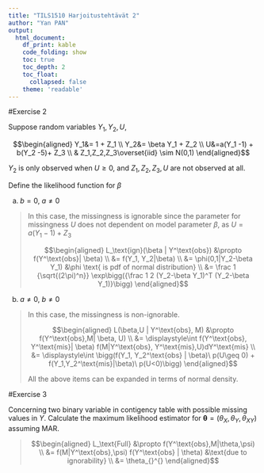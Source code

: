 ```yaml
---
title: "TILS1510 Harjoitustehtävät 2"
author: "Yan PAN"
output:
  html_document:
    df_print: kable
    code_folding: show
    toc: true
    toc_depth: 2
    toc_float:
      collapsed: false
    theme: 'readable'
---
```


#Exercise 2

Suppose random variables $Y_1, Y_2, U$,

$$\begin{aligned} Y_1&= 1 + Z_1
\\ Y_2&= \beta Y_1 + Z_2
\\ U&=a(Y_1 -1) + b(Y_2 -5)+ Z_3
\\ & Z_1,Z_2,Z_3\overset{iid} \sim N(0,1)
\end{aligned}$$

$Y_2$ is only observed when $U\geq 0$, and $Z_1,Z_2,Z_3,U$ are not observed at all.

Define the likelihood function for $\beta$

a) $b=0,\ a\neq 0$

<blockquote>

In this case, the missingness is ignorable since the parameter for missingness $U$ does not dependent on model parameter $\beta$, as $U = a(Y_1-1) + Z_3$

$$\begin{aligned} L_\text{ign}(\beta | Y^\text{obs})
&\propto f(Y^\text{obs}| \beta)
\\ &= f(Y_1, Y_2|\beta)
\\ &= \phi(0,1|Y_2-\beta Y_1) &\phi \text{ is pdf of normal distribution}
\\ &= \frac 1 {\sqrt{(2\pi)^n}} \exp\bigg({\frac 1 2 (Y_2-\beta Y_1)^T (Y_2-\beta Y_1)}\bigg)
\end{aligned}$$

</blockquote>

b) $a\neq 0, \ b\neq 0$

<blockquote>

In this case, the missingness is non-ignorable.

$$\begin{aligned} L(\beta,U | Y^\text{obs}, M)
&\propto f(Y^\text{obs},M| \beta, U)
\\ &= \displaystyle\int f(Y^\text{obs}, Y^\text{mis}| \beta) f(M|Y^\text{obs}, Y^\text{mis},U)dY^\text{mis}
\\ &= \displaystyle\int \bigg(f(Y_1, Y_2^\text{obs} | \beta)\  p(U\geq 0) + f(Y_1,Y_2^\text{mis}|\beta)\ p(U<0)\bigg)
\end{aligned}$$

All the above items can be expanded in terms of normal density.

</blockquote>

#Exercise 3

Concerning two binary variable in contigency table with possible missing values in $Y$. Calculate the maximum likelihood estimator for $\boldsymbol \theta = (\theta_X,\theta_Y, \theta_{XY})$ assuming MAR.

<blockquote>
$$\begin{aligned} L_\text{Full}
&\propto f(Y^\text{obs},M|\theta,\psi)
\\ &= f(M|Y^\text{obs},\psi) f(Y^\text{obs} | \theta) &\text{due to ignorability}
\\ &= \theta_{}^{}
\end{aligned}$$
</blockquote>







